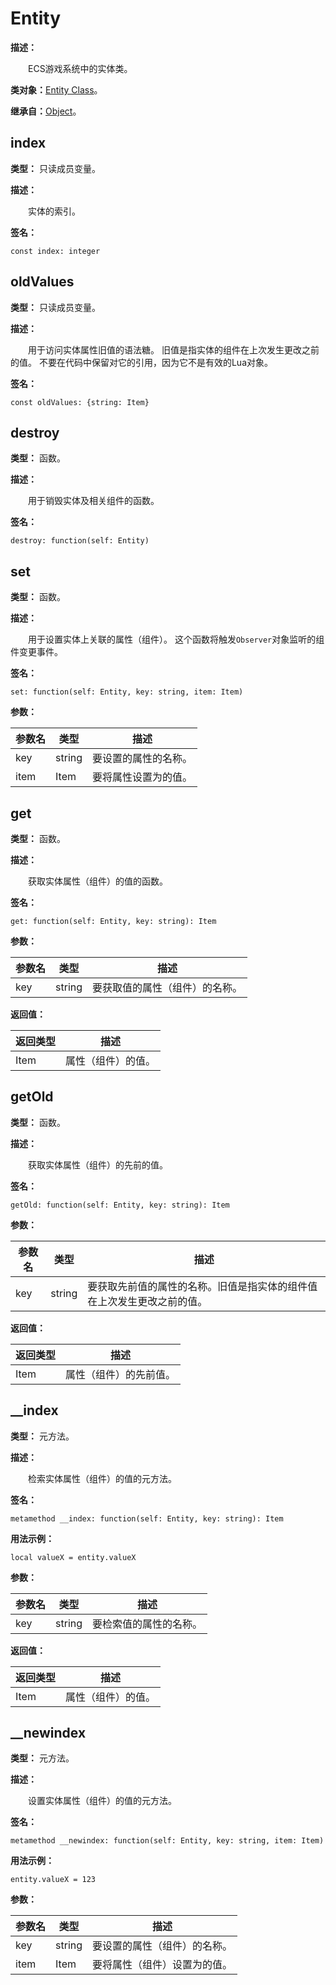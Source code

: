 
# Entity

**描述：**

&emsp;&emsp;ECS游戏系统中的实体类。

**类对象：**[Entity Class](/docs/api/Class%20Object/Entity)。

**继承自：**[Object](/docs/api/Class/Object)。

## index

**类型：** 只读成员变量。

**描述：**

&emsp;&emsp;实体的索引。

**签名：**
```tl
const index: integer
```

## oldValues

**类型：** 只读成员变量。

**描述：**

&emsp;&emsp;用于访问实体属性旧值的语法糖。
旧值是指实体的组件在上次发生更改之前的值。
不要在代码中保留对它的引用，因为它不是有效的Lua对象。

**签名：**
```tl
const oldValues: {string: Item}
```

## destroy

**类型：** 函数。

**描述：**

&emsp;&emsp;用于销毁实体及相关组件的函数。

**签名：**
```tl
destroy: function(self: Entity)
```

## set

**类型：** 函数。

**描述：**

&emsp;&emsp;用于设置实体上关联的属性（组件）。
这个函数将触发`Observer`对象监听的组件变更事件。

**签名：**
```tl
set: function(self: Entity, key: string, item: Item)
```

**参数：**

| 参数名 | 类型 | 描述 |
| --- | --- | --- |
| key | string | 要设置的属性的名称。 |
| item | Item | 要将属性设置为的值。 |

## get

**类型：** 函数。

**描述：**

&emsp;&emsp;获取实体属性（组件）的值的函数。

**签名：**
```tl
get: function(self: Entity, key: string): Item
```

**参数：**

| 参数名 | 类型 | 描述 |
| --- | --- | --- |
| key | string | 要获取值的属性（组件）的名称。 |

**返回值：**

| 返回类型 | 描述 |
| --- | --- |
| Item | 属性（组件）的值。 |

## getOld

**类型：** 函数。

**描述：**

&emsp;&emsp;获取实体属性（组件）的先前的值。

**签名：**
```tl
getOld: function(self: Entity, key: string): Item
```

**参数：**

| 参数名 | 类型 | 描述 |
| --- | --- | --- |
| key | string | 要获取先前值的属性的名称。旧值是指实体的组件值在上次发生更改之前的值。 |

**返回值：**

| 返回类型 | 描述 |
| --- | --- |
| Item | 属性（组件）的先前值。 |

## __index

**类型：** 元方法。

**描述：**

&emsp;&emsp;检索实体属性（组件）的值的元方法。

**签名：**
```tl
metamethod __index: function(self: Entity, key: string): Item
```

**用法示例：**
```tl
local valueX = entity.valueX
```

**参数：**

| 参数名 | 类型 | 描述 |
| --- | --- | --- |
| key | string | 要检索值的属性的名称。 |

**返回值：**

| 返回类型 | 描述 |
| --- | --- |
| Item | 属性（组件）的值。 |

## __newindex

**类型：** 元方法。

**描述：**

&emsp;&emsp;设置实体属性（组件）的值的元方法。

**签名：**
```tl
metamethod __newindex: function(self: Entity, key: string, item: Item)
```

**用法示例：**
```tl
entity.valueX = 123
```

**参数：**

| 参数名 | 类型 | 描述 |
| --- | --- | --- |
| key | string | 要设置的属性（组件）的名称。 |
| item | Item | 要将属性（组件）设置为的值。 |